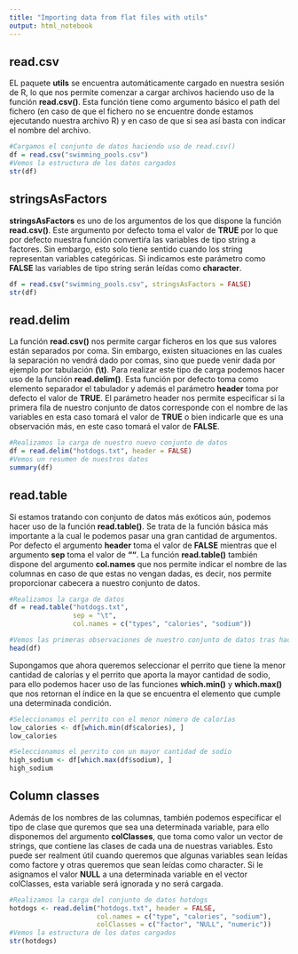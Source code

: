 ```yaml
---
title: "Importing data from flat files with utils"
output: html_notebook
---
```


## read.csv

EL paquete **utils** se encuentra automáticamente cargado en nuestra sesión de R, lo que nos permite comenzar a cargar archivos haciendo uso de la función **read.csv()**. Esta función tiene como argumento básico el path del fichero (en caso de que el fichero no se encuentre donde estamos ejecutando nuestra archivo R) y en caso de que si sea así basta con indicar el nombre del archivo.

```r
#Cargamos el conjunto de datos haciendo uso de read.csv()
df = read.csv("swimming_pools.csv")
#Vemos la estructura de los datos cargados
str(df)
```

## stringsAsFactors

**stringsAsFactors** es uno de los argumentos de los que dispone la función **read.csv()**. Este argumento por defecto toma el valor de **TRUE** por lo que por defecto nuestra función convertiŕa las variables de tipo string a factores. Sin embargo, esto solo tiene sentido cuando los string representan variables categóricas. Si indicamos este parámetro como **FALSE** las variables de tipo string serán leídas como **character**.

```r
df = read.csv("swimming_pools.csv", stringsAsFactors = FALSE)
str(df)
```

## read.delim

La función **read.csv()** nos permite cargar ficheros en los que sus valores están separados por coma. Sin embargo, existen situaciones en las cuales la separación no vendrá dado por comas, sino que puede venir dada por ejemplo por tabulación **(\\t)**. Para realizar este tipo de carga podemos hacer uso de la función **read.delim()**. Esta función por defecto toma como elemento separador el tabulador y además el parámetro **header** toma por defecto el valor de **TRUE**. El parámetro header nos permite especificar si la primera fila de nuestro conjunto de datos corresponde con el nombre de las variables en esta caso tomará el valor de **TRUE** o bien indicarle que es una observación más, en este caso tomará el valor de **FALSE**.

```r
#Realizamos la carga de nuestro nuevo conjunto de datos
df = read.delim("hotdogs.txt", header = FALSE)
#Vemos un resumen de nuestros datos
summary(df)
```

## read.table

Si estamos tratando con conjunto de datos más exóticos aún, podemos hacer uso de la función **read.table()**. Se trata de la función básica más importante a la cual le podemos pasar una gran cantidad de argumentos. Por defecto el argumento **header** toma el valor de **FALSE** mientras que el argumento **sep** toma el valor de **""**. 
La función **read.table()** también dispone del argumento **col.names** que nos permite indicar el nombre de las columnas en caso de que estas no vengan dadas, es decir, nos permite proporcionar cabecera a nuestro conjunto de datos.

```r
#Realizamos la carga de datos
df = read.table("hotdogs.txt",
                sep = "\t",
                col.names = c("types", "calories", "sodium"))

#Vemos las primeras observaciones de nuestro conjunto de datos tras hacer la carga
head(df)
```

Supongamos que ahora queremos seleccionar el perrito que tiene la menor cantidad de calorías y el perrito que aporta la mayor cantidad de sodio, para ello podemos hacer uso de las funciones **which.min()** y **which.max()** que nos retornan el índice en la que se encuentra el elemento que cumple una determinada condición.

```r
#Seleccionamos el perrito con el menor número de calorías
low_calories <- df[which.min(df$calories), ]
low_calories
```

```r
#Seleccionamos el perrito con un mayor cantidad de sodio
high_sodium <- df[which.max(df$sodium), ]
high_sodium
```

## Column classes

Además de los nombres de las columnas, también podemos especificar el tipo de clase que quremos que sea una determinada variable, para ello disponemos del argumento **colClasses**, que toma como valor un vector de strings, que contiene las clases de cada una de nuestras variables. Esto puede ser realment útil cuando queremos que algunas variables sean leídas como factore y otras queremos que sean leídas como character. Si le asignamos el valor **NULL** a una determinada variable en el vector colClasses, esta variable será ignorada y no será cargada.

```r
#Realizamos la carga del conjunto de datos hotdogs
hotdogs <- read.delim("hotdogs.txt", header = FALSE,
                      col.names = c("type", "calories", "sodium"),
                      colClasses = c("factor", "NULL", "numeric"))
#Vemos la estructura de los datos cargados
str(hotdogs)
```


